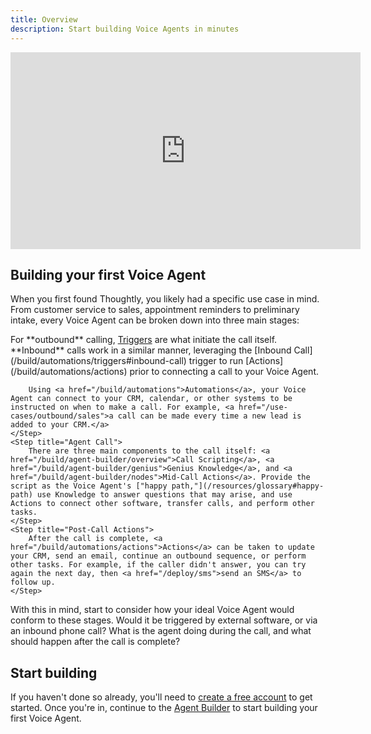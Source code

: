 ```yaml
---
title: Overview
description: Start building Voice Agents in minutes
---
```


<Frame caption="Building your first Voice Agent">
	<iframe width="560" height="315" src="https://www.youtube.com/embed/bQ1X7ZhRcOw?si=CDpNyv2yfWsCjQ_a" title="YouTube video player" frameborder="0" allow="accelerometer; autoplay; clipboard-write; encrypted-media; gyroscope; picture-in-picture; web-share" referrerpolicy="strict-origin-when-cross-origin" allowfullscreen></iframe>
</Frame>

## Building your first Voice Agent

When you first found Thoughtly, you likely had a specific use case in mind. From customer service to sales, appointment reminders to preliminary intake, every Voice Agent can be broken down into three main stages:

<Steps>
	<Step title="Pre-Call Triggers">
		For **outbound** calling, <a href="/build/automations/triggers">Triggers</a> are what initiate the call itself. **Inbound** calls work in a similar manner, leveraging the [Inbound Call](/build/automations/triggers#inbound-call) trigger to run [Actions](/build/automations/actions) prior to connecting a call to your Voice Agent.
		
		Using <a href="/build/automations">Automations</a>, your Voice Agent can connect to your CRM, calendar, or other systems to be instructed on when to make a call. For example, <a href="/use-cases/outbound/sales">a call can be made every time a new lead is added to your CRM.</a>
	</Step>
	<Step title="Agent Call">
		There are three main components to the call itself: <a href="/build/agent-builder/overview">Call Scripting</a>, <a href="/build/agent-builder/genius">Genius Knowledge</a>, and <a href="/build/agent-builder/nodes">Mid-Call Actions</a>. Provide the script as the Voice Agent's ["happy path,"](/resources/glossary#happy-path) use Knowledge to answer questions that may arise, and use Actions to connect other software, transfer calls, and perform other tasks.
	</Step>
	<Step title="Post-Call Actions">
		After the call is complete, <a href="/build/automations/actions">Actions</a> can be taken to update your CRM, send an email, continue an outbound sequence, or perform other tasks. For example, if the caller didn't answer, you can try again the next day, then <a href="/deploy/sms">send an SMS</a> to follow up.
	</Step>
</Steps>

<Tip>With this in mind, start to consider how your ideal Voice Agent would conform to these stages. Would it be triggered by external software, or via an inbound phone call? What is the agent doing during the call, and what should happen after the call is complete?</Tip>

## Start building

If you haven't done so already, you'll need to [create a free account](https://app.thought.ly) to get started. Once you're in, continue to the [Agent Builder](/build/agent-builder/overview) to start building your first Voice Agent.


<NextSection
	title="Agent Builder"
	icon="diagram-nested"
	href="/build/agent-builder/overview"
	description="Ready to start building your first Voice Agent? Continue ->"
/>
